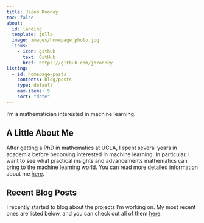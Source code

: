 ```yaml
---
title: Jacob Rooney
toc: false
about:
  id: landing
  template: jolla
  image: images/homepage_photo.jpg
  links:
    - icon: github
      text: GitHub
      href: https://github.com/jhrooney
listing:
  - id: homepage-posts
    contents: blog/posts
    type: default
    max-items: 5
    sort: "date"
---
```


::: {#landing}
I'm a mathematician interested in machine learning.
:::

## A Little About Me

After getting a PhD in mathematics at UCLA, I spent several years in academia before becoming interested in machine learning.
In particular, I want to see what practical insights and advancements mathematics can bring to the machine learning world.
You can read more detailed information about me [here](about.qmd).

## Recent Blog Posts

I recently started to blog about the projects I'm working on.
My most recent ones are listed below, and you can check out all of them [here](blog/index.qmd).

::: {#homepage-posts}
:::
